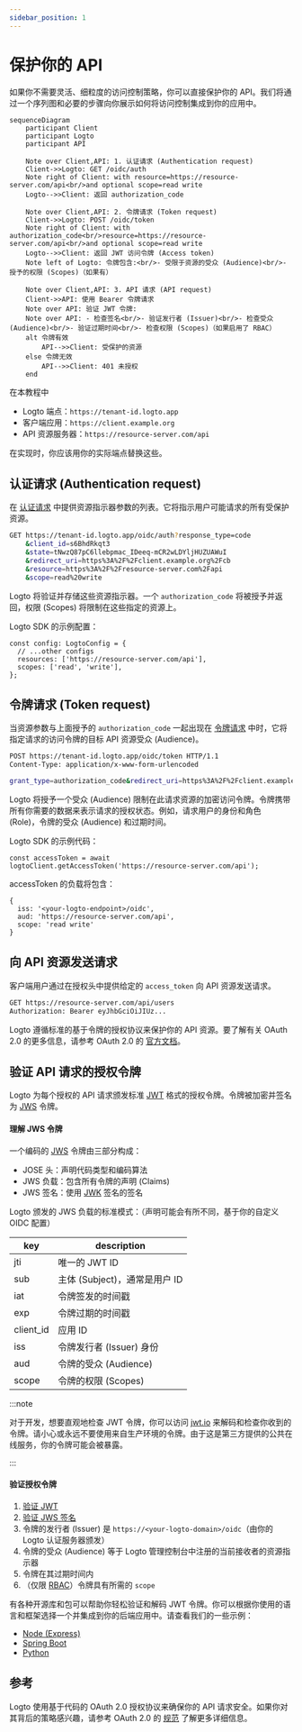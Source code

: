```yaml
---
sidebar_position: 1
---
```


# 保护你的 API

如果你不需要灵活、细粒度的访问控制策略，你可以直接保护你的 API。我们将通过一个序列图和必要的步骤向你展示如何将访问控制集成到你的应用中。

```mermaid
sequenceDiagram
    participant Client
    participant Logto
    participant API

    Note over Client,API: 1. 认证请求 (Authentication request)
    Client->>Logto: GET /oidc/auth
    Note right of Client: with resource=https://resource-server.com/api<br/>and optional scope=read write
    Logto-->>Client: 返回 authorization_code

    Note over Client,API: 2. 令牌请求 (Token request)
    Client->>Logto: POST /oidc/token
    Note right of Client: with authorization_code<br/>resource=https://resource-server.com/api<br/>and optional scope=read write
    Logto-->>Client: 返回 JWT 访问令牌 (Access token)
    Note left of Logto: 令牌包含:<br/>- 受限于资源的受众 (Audience)<br/>- 授予的权限 (Scopes)（如果有）

    Note over Client,API: 3. API 请求 (API request)
    Client->>API: 使用 Bearer 令牌请求
    Note over API: 验证 JWT 令牌:
    Note over API: - 检查签名<br/>- 验证发行者 (Issuer)<br/>- 检查受众 (Audience)<br/>- 验证过期时间<br/>- 检查权限 (Scopes)（如果启用了 RBAC）
    alt 令牌有效
        API-->>Client: 受保护的资源
    else 令牌无效
        API-->>Client: 401 未授权
    end
```

在本教程中

- Logto 端点：`https://tenant-id.logto.app`
- 客户端应用：`https://client.example.org`
- API 资源服务器：`https://resource-server.com/api`

在实现时，你应该用你的实际端点替换这些。

## 认证请求 (Authentication request)

在 [认证请求](https://openid.net/specs/openid-connect-core-1_0.html#AuthRequest) 中提供资源指示器参数的列表。它将指示用户可能请求的所有受保护资源。

```bash
GET https://tenant-id.logto.app/oidc/auth?response_type=code
    &client_id=s6BhdRkqt3
    &state=tNwzQ87pC6llebpmac_IDeeq-mCR2wLDYljHUZUAWuI
    &redirect_uri=https%3A%2F%2Fclient.example.org%2Fcb
    &resource=https%3A%2F%2Fresource-server.com%2Fapi
    &scope=read%20write
```

Logto 将验证并存储这些资源指示器。一个 `authorization_code` 将被授予并返回，权限 (Scopes) 将限制在这些指定的资源上。

Logto SDK 的示例配置：

```tsx
const config: LogtoConfig = {
  // ...other configs
  resources: ['https://resource-server.com/api'],
  scopes: ['read', 'write'],
};
```

## 令牌请求 (Token request)

当资源参数与上面授予的 `authorization_code` 一起出现在 [令牌请求](https://openid.net/specs/openid-connect-core-1_0.html#TokenRequest) 中时，它将指定请求的访问令牌的目标 API 资源受众 (Audience)。

```bash
POST https://tenant-id.logto.app/oidc/token HTTP/1.1
Content-Type: application/x-www-form-urlencoded

grant_type=authorization_code&redirect_uri=https%3A%2F%2Fclient.example.org%2Fcb&code=10esc29BWC2qZB0acc9v8zAv9ltc2pko105tQauZ&resource=https%3A%2F%2Fresource-server.com%2Fapi
```

Logto 将授予一个受众 (Audience) 限制在此请求资源的加密访问令牌。令牌携带所有你需要的数据来表示请求的授权状态。例如，请求用户的身份和角色 (Role)，令牌的受众 (Audience) 和过期时间。

Logto SDK 的示例代码：

```tsx
const accessToken = await logtoClient.getAccessToken('https://resource-server.com/api');
```

accessToken 的负载将包含：

```tsx
{
  iss: '<your-logto-endpoint>/oidc',
  aud: 'https://resource-server.com/api',
  scope: 'read write'
}
```

## 向 API 资源发送请求

客户端用户通过在授权头中提供给定的 `access_token` 向 API 资源发送请求。

```bash
GET https://resource-server.com/api/users
Authorization: Bearer eyJhbGciOiJIUz...
```

Logto 遵循标准的基于令牌的授权协议来保护你的 API 资源。要了解有关 OAuth 2.0 的更多信息，请参考 OAuth 2.0 的 [官方文档](https://datatracker.ietf.org/doc/html/rfc6749#section-1.3.1)。

## 验证 API 请求的授权令牌

Logto 为每个授权的 API 请求颁发标准 [JWT](https://datatracker.ietf.org/doc/html/rfc7519) 格式的授权令牌。令牌被加密并签名为 [JWS](https://datatracker.ietf.org/doc/html/rfc7515) 令牌。

#### 理解 JWS 令牌

一个编码的 [JWS](https://datatracker.ietf.org/doc/html/rfc7515) 令牌由三部分构成：

- JOSE 头：声明代码类型和编码算法
- JWS 负载：包含所有令牌的声明 (Claims)
- JWS 签名：使用 [JWK](https://datatracker.ietf.org/doc/html/rfc7517) 签名的签名

Logto 颁发的 JWS 负载的标准模式：（声明可能会有所不同，基于你的自定义 OIDC 配置）

| key       | description                   |
| --------- | ----------------------------- |
| jti       | 唯一的 JWT ID                 |
| sub       | 主体 (Subject)，通常是用户 ID |
| iat       | 令牌签发的时间戳              |
| exp       | 令牌过期的时间戳              |
| client_id | 应用 ID                       |
| iss       | 令牌发行者 (Issuer) 身份      |
| aud       | 令牌的受众 (Audience)         |
| scope     | 令牌的权限 (Scopes)           |

:::note

对于开发，想要直观地检查 JWT 令牌，你可以访问 [jwt.io](https://jwt.io/) 来解码和检查你收到的令牌。请小心或永远不要使用来自生产环境的令牌。由于这是第三方提供的公共在线服务，你的令牌可能会被暴露。

:::

#### 验证授权令牌

1. [验证 JWT](https://datatracker.ietf.org/doc/html/rfc7519#section-7.2)
2. [验证 JWS 签名](https://datatracker.ietf.org/doc/html/rfc7515#section-5.2)
3. 令牌的发行者 (Issuer) 是 `https://<your-logto-domain>/oidc`（由你的 Logto 认证服务器颁发）
4. 令牌的受众 (Audience) 等于 Logto 管理控制台中注册的当前接收者的资源指示器
5. 令牌在其过期时间内
6. （仅限 [RBAC](/authorization/role-based-access-control/protect-api-resources-with-rbac)）令牌具有所需的 `scope`

有各种开源库和包可以帮助你轻松验证和解码 JWT 令牌。你可以根据你使用的语言和框架选择一个并集成到你的后端应用中。请查看我们的一些示例：

- [Node (Express)](/authorization/api-resources/node-express)
- [Spring Boot](/authorization/api-resources/spring-boot)
- [Python](/authorization/api-resources/python)

## 参考

Logto 使用基于代码的 OAuth 2.0 授权协议来确保你的 API 请求安全。如果你对其背后的策略感兴趣，请参考 OAuth 2.0 的 [规范](https://datatracker.ietf.org/doc/html/rfc6749#section-1.3.1) 了解更多详细信息。
